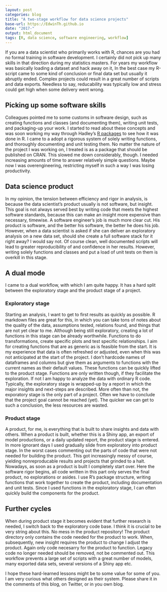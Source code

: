 ```yaml
---
layout: post
categories: blog
title: "A two-stage workflow for data science projects"
base-url: https://EdwinTh.github.io
date: "2017-"
output: html_document
tags: [R, data science, software engineering, workflow]
---
```


If you are a data scientist who primarily works with R, chances are you had no formal training in software development. I certainly did not pick up many skills in that direction during my statistics masters. For years my workflow was basically loading a dataset and hack away on it, In the best case my R-script came to some kind of conclusion or final data set but usually it abruptly ended. Complex projects could result in a great number of scripts and data exports. Needless to say, reducability was typically low and stress could get high when some delivery went wrong.

## Picking up some software skills

Colleagues pointed me to some customs in software design, such as creating functions and classes (and documenting them), writing unit tests, and packaging-up your work. I started to read about these concepts and was soon working my way through Hadley's [R packages](http://r-pkgs.had.co.nz/) to see how it was done in R. I came to a adopt a rigorous system of solely writing functions, and thoroughly documenting and unit testing them. No matter the nature of the project I was working on, I treated is as a package that should be published on CRAN. This slowed me down considerably, though. I needed increasing amounts of time to answer relatively simple questions. Maybe now I was overengineering, restricting myself in such a way I was losing productivity.

## Data science product

In my opinion, the tension between efficiency and rigor in analysis, is because the data scientist's product usually is not software, but insight. This goal is not always served best by writing code that meets the highest software standards, because this can make an insight more expensive than necessary, timewise. A software engineer's job is much more clear cut. His product is software, and the better his software, the better he does his job. However, when a data scientist is asked if she can deliver an exploratory analysis on a new data set, should she create a full software stack for it right away? I would say not. Of course clean, well documented scripts will lead to greater reproducibility of and confidence in her results. However, writing solely functions and classes and put a load of unit tests on them is overkill in this stage.

## A dual mode

I came to a dual workflow, with which I am quite happy. It has a hard split between the exploratory stage and the product stage of a project.

### Exploratory stage

Starting an analysis, I want to get to first results as quickly as possible. R markdown files are great for this, in which you can take tons of notes about the quality of the data, assumptions tested, relations found, and things that are not yet clear to me. Although being still exploratory, creating a lot of functions in this stage can be already worthwhile. Functions to do transformations, create specific plots and test specific relationships. I aim for creating functions that are as generic as is feasible from the start. It is my experience that data is often refreshed or adjusted, even when this was not anticipated at the start of the project. I don't hardcode names of dataframes and columns but give them as arguments to functions with the current names as their default values. These functions can be quickly lifted to the product stage. Functions are only written though, if they facilitate the exploration. If not I am happy to analyze the data with ordinary R code. Typically, the exploratory stage is wrapped-up by a report in which the major insights and next-steps are described. More often than not, the exporatory stage is the only part of a project. Often we have to conclude that the project goal cannot be reached (yet). The quicker we can get to such a conclusion, the less resources are wasted.

### Product stage

A product, for me, is everything that is built to share insights and data with others. When a product is built, whether this is a Shiny app, an export of model productions, or a daily updated report, the product stage is entered. In more ignorant days I used gradually slide from exploratory into product stage. In the worst cases commenting out the parts of code that were not needed for building the product. This got increasingly messy of course, yielding nonreproducable results and projects that grinded to a halt. Nowadays, as soon as a product is built I completely start over. Here the software rigor begins, all code written in this part only serves the final product, no explorations or asides. I use R's package structure, writing functions that work together to create the product, including documentation and unit tests. Since I used functions in the exploratory stage, I can often quickly build the components for the product.

## Further cycles

When during product stage it becomes evident that further research is needed, I switch back to the exploratory code base. I think it is crucial to be very string about this. No mess in the product repository! The product directory only contains the code needed for the product to work. When, subsequently, new insight requires the product to change I adjust the product. Again only code necesarry for the product to function. Legacy code no longer needed should be removed, not be commented out. This workflow prevents a large set of scripts with a great number of models, many exported data sets, several versions of a Shiny app etc. 

I hope these hard-learned lessons might be to some value for some of you. I am very curious what others designed as their system. Please share it in the comments of this blog, on Twitter, or in you own blog. 
